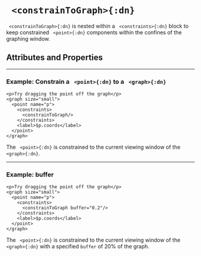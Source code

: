 


# ` <constrainToGraph>{:dn}`


` <constrainToGraph>{:dn}` is nested within a ` <constraints>{:dn}` block to keep constrained ` <point>{:dn}` components within the confines of the graphing window.

## Attributes and Properties 
 <AttrDisplay name='constrainToGraph'/> 
 <PropDisplay name='constrainToGraph'/>

---

### Example: Constrain a ` <point>{:dn}` to a ` <graph>{:dn}`


```doenet-editor-horiz
<p>Try dragging the point off the graph</p>
<graph size="small">
  <point name="p">
    <constraints>
      <constrainToGraph/>
    </constraints>
    <label>$p.coords</label>
  </point>
</graph>
```



The ` <point>{:dn}` is constrained to the current viewing window of the ` <graph>{:dn}`.



---

### Example: buffer


```doenet-editor-horiz
<p>Try dragging the point off the graph</p>
<graph size="small">
  <point name="p">
    <constraints>
      <constrainToGraph buffer="0.2"/>
    </constraints>
    <label>$p.coords</label>
  </point>
</graph>
```



The ` <point>{:dn}` is constrained to the current viewing window of the ` <graph>{:dn}` with a specified `buffer` of $20 \%$ of the graph.



